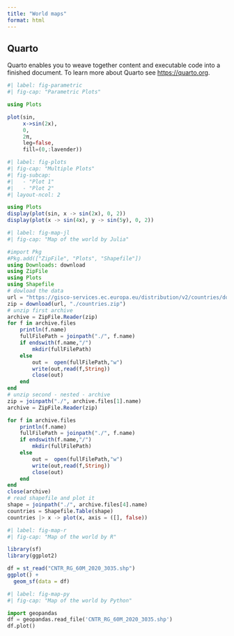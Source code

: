 ```yaml
---
title: "World maps"
format: html
---
```


## Quarto

Quarto enables you to weave together content and executable code into a finished document. To learn more about Quarto see <https://quarto.org>.


```julia
#| label: fig-parametric
#| fig-cap: "Parametric Plots"

using Plots

plot(sin, 
     x->sin(2x), 
     0, 
     2π, 
     leg=false, 
     fill=(0,:lavender))
```

```julia
#| label: fig-plots
#| fig-cap: "Multiple Plots"
#| fig-subcap:
#|   - "Plot 1"
#|   - "Plot 2"
#| layout-ncol: 2

using Plots
display(plot(sin, x -> sin(2x), 0, 2))
display(plot(x -> sin(4x), y -> sin(5y), 0, 2))
```

```julia
#| label: fig-map-jl
#| fig-cap: "Map of the world by Julia"

#import Pkg
#Pkg.add(["ZipFile", "Plots", "Shapefile"])
using Downloads: download
using ZipFile
using Plots
using Shapefile
# dowload the data
url = "https://gisco-services.ec.europa.eu/distribution/v2/countries/download/ref-countries-2020-60m.shp.zip"
zip = download(url, "./countries.zip")
# unzip first archive
archive = ZipFile.Reader(zip)
for f in archive.files
    println(f.name)
    fullFilePath = joinpath("./", f.name)
    if endswith(f.name,"/")
        mkdir(fullFilePath)
    else
        out =  open(fullFilePath,"w")
        write(out,read(f,String))
        close(out) 
    end
end
# unzip second - nested - archive
zip = joinpath("./", archive.files[1].name)
archive = ZipFile.Reader(zip)

for f in archive.files
    println(f.name)
    fullFilePath = joinpath("./", f.name)
    if endswith(f.name,"/")
        mkdir(fullFilePath)
    else
        out =  open(fullFilePath,"w")
        write(out,read(f,String))
        close(out) 
    end
end
close(archive)
# read shapefile and plot it
shape = joinpath("./", archive.files[4].name)
countries = Shapefile.Table(shape)
countries |> x -> plot(x, axis = ([], false))

```

```r
#| label: fig-map-r
#| fig-cap: "Map of the world by R"

library(sf)
library(ggplot2)

df = st_read("CNTR_RG_60M_2020_3035.shp")
ggplot() +
  geom_sf(data = df)
```

```python
#| label: fig-map-py
#| fig-cap: "Map of the world by Python"

import geopandas
df = geopandas.read_file('CNTR_RG_60M_2020_3035.shp')
df.plot()

```